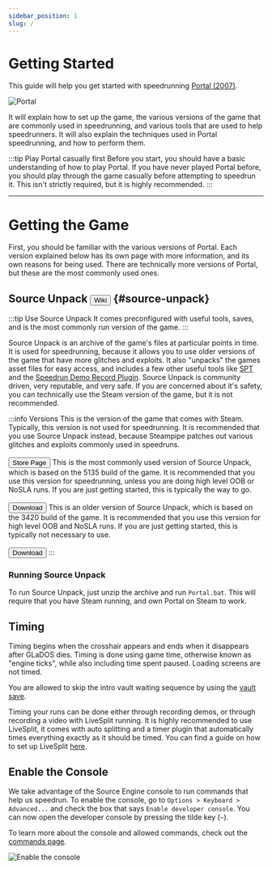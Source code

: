 ```yaml
---
sidebar_position: 1
slug: /
---
```


# Getting Started

This guide will help you get started with speedrunning [Portal (2007)](https://en.wikipedia.org/wiki/Portal_(video_game)).

![Portal](/img/portal-bg-720.jpg)

It will explain how to set up the game, the various versions of the game
that are commonly used in speedrunning, and various tools that are used to help speedrunners. It will also explain
the techniques used in Portal speedrunning, and how to perform them.

:::tip Play Portal casually first
Before you start, you should have a basic understanding of how to play Portal. If you have never played Portal before,
you should play through the game casually before attempting to speedrun it. This isn't strictly required, but it is highly
recommended.
:::

---
# Getting the Game

First, you should be familiar with the various versions of Portal. Each version explained below has its own page with
more information, and its own reasons for being used. There are technically more versions of Portal, but these are the
most commonly used ones.

## Source Unpack <a href="https://wiki.sourceruns.org/wiki/Source_Unpack"><button className="button button--primary">Wiki</button></a> {#source-unpack}
:::tip Use Source Unpack
It comes preconfigured with useful tools, saves, and is the most commonly run version of the game.
:::

Source Unpack is an archive of the game's files at particular points
in time. It is used for speedrunning, because it allows you to use older versions of the game that have more glitches
and exploits. It also "unpacks" the games asset files for easy access, and includes a few other useful tools like
[SPT](https://github.com/YaLTeR/SourcePauseTool) and the [Speedrun Demo Record Plugin](https://github.com/RedHaze/speedrun-demo-record-unified).
Source Unpack is community driven, very reputable, and very safe. If you are concerned about it's safety, you can
technically use the Steam version of the game, but it is not recommended.


:::info Versions
<Tabs defaultValue="5135">
    <TabItem value="steampipe" label="Steampipe">
        This is the version of the game that comes with Steam. Typically, this version is not used for speedrunning. It
        is recommended that you use Source Unpack instead, because Steampipe patches out various glitches and exploits
        commonly used in speedruns.<br /><br />
        <a href="https://store.steampowered.com/app/400/Portal/"><button className="button button--secondary">Store Page</button></a>
    </TabItem>
    <TabItem value="5135" label="5135">
        This is the most commonly used version of Source Unpack, which is based on the 5135 build of the game. It is
        recommended that you use this version for speedrunning, unless you are doing high level OOB or NoSLA runs. If you
        are just getting started, this is typically the way to go.<br /><br />
        <a href="https://sourceunpack.gameabusefastcomplete.com/Source_Unpack.zip"><button className="button button--secondary">Download</button></a>
    </TabItem>
    <TabItem value="3420" label="3420">
        This is an older version of Source Unpack, which is based on the 3420 build of the game. It is recommended that
        you use this version for high level OOB and NoSLA runs. If you are just getting started, this is typically not
        necessary to use.<br /><br />
        <a href="https://sourceunpack.gameabusefastcomplete.com/Portal_3420.7z"><button className="button button--secondary">Download</button></a>
    </TabItem>
</Tabs>
:::

### Running Source Unpack
To run Source Unpack, just unzip the archive and run `Portal.bat`. This will require that you have Steam running, and own
Portal on Steam to work.


## Timing

Timing begins when the crosshair appears and ends when it disappears after GLaDOS dies. Timing is done using game time,
otherwise known as "engine ticks", while also including time spent paused. Loading screens are not timed.

You are allowed to skip the intro vault waiting sequence by using the [vault save](/resources/saves#vault_save).

Timing your runs can be done either through recording demos, or through recording a video with LiveSplit running.
It is highly recommended to use LiveSplit, it comes with auto splitting and a timer plugin that automatically times
everything exactly as it should be timed. You can find a guide on how to set up LiveSplit [here](/resources/livesplit).

## Enable the Console

We take advantage of the Source Engine console to run commands that help us speedrun. To enable the console, go to
`Options > Keyboard > Advanced...` and check the box that says `Enable developer console`. You can now open the
developer console by pressing the tilde key (`~`).

To learn more about the console and allowed commands, check out the [commands page](/commands-options-binds).

![Enable the console](/img/enable-console.png)